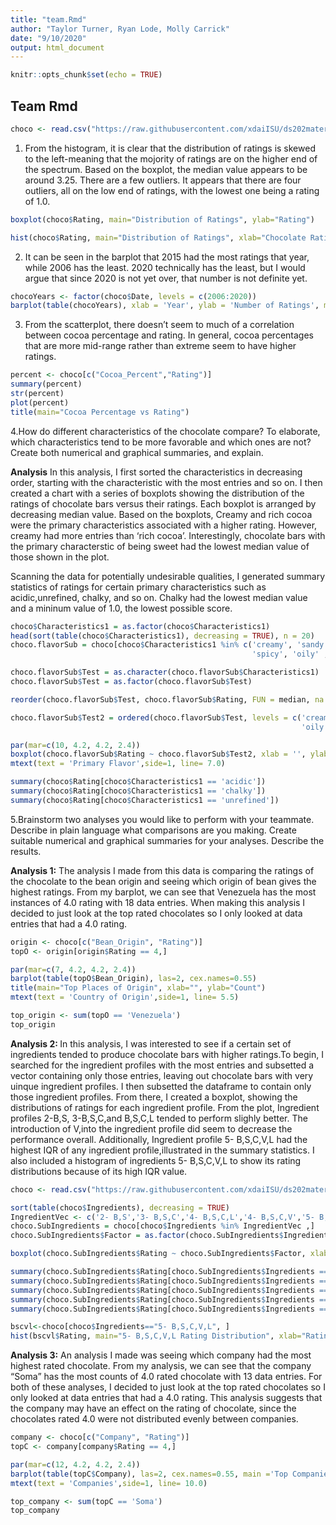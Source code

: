 ```yaml
---
title: "team.Rmd"
author: "Taylor Turner, Ryan Lode, Molly Carrick"
date: "9/10/2020"
output: html_document
---
```

```r
knitr::opts_chunk$set(echo = TRUE)
```
## Team Rmd
```r
choco <- read.csv("https://raw.githubusercontent.com/xdaiISU/ds202materials/master/hwlabs/data/choco.csv")
```
1. From the histogram, it is clear that the distribution of ratings is skewed to the left-meaning that the mojority of ratings are on the higher end of the spectrum.  Based on the boxplot, the median value appears to be around 3.25.  There are a few outliers.  It appears that there are four outliers, all on the low end of ratings, with the lowest one being a rating of 1.0.
```r
boxplot(choco$Rating, main="Distribution of Ratings", ylab="Rating")
```
```r
hist(choco$Rating, main="Distribution of Ratings", xlab="Chocolate Rating")
```

2. It can be seen in the barplot that 2015 had the most ratings that year, while 2006 has the least. 2020 technically has the least, but I would argue that since 2020 is not yet over, that number is not definite yet.
```r
chocoYears <- factor(choco$Date, levels = c(2006:2020))
barplot(table(chocoYears), xlab = 'Year', ylab = 'Number of Ratings', main = 'Number of Ratings by Year', ylim = c(0,300), las = 2)
```

3. From the scatterplot, there doesn't seem to much of a correlation between cocoa percentage and rating. In general, cocoa percentages that are more mid-range rather than extreme seem to have higher ratings.
```r
percent <- choco[c("Cocoa_Percent","Rating")]
summary(percent)
str(percent)
plot(percent)
title(main="Cocoa Percentage vs Rating")
```

4.How do different characteristics of the chocolate compare? To elaborate, which characteristics tend to be more favorable and which ones are not? Create both numerical and graphical summaries, and explain. 

**Analysis** In this analysis, I first sorted the characteristics in decreasing order, starting with the characteristic with the most entries and so on. I then created a chart with a series of boxplots showing the distribution of the ratings of chocolate bars versus their ratings. Each boxplot is arranged by decreasing median value. Based on the boxplots, Creamy and rich cocoa were the primary characteristics associated with a higher rating. However, creamy had more entries than 'rich cocoa'. Interestingly, chocolate bars with the primary characterstic of being sweet had the lowest median value of those shown in the plot. 

Scanning the data for potentially undesirable qualities, I generated summary statistics of ratings for certain primary characteristics such as acidic,unrefined, chalky, and so on. Chalky had the lowest median value and a mininum value of 1.0, the lowest possible score.

```r
choco$Characteristics1 = as.factor(choco$Characteristics1)
head(sort(table(choco$Characteristics1), decreasing = TRUE), n = 20)
choco.flavorSub = choco[choco$Characteristics1 %in% c('creamy', 'sandy', 'intense','nuty','fatty','sweet',
                                                      'spicy', 'oily' ,'roasty', 'rich cocoa'),]

choco.flavorSub$Test = as.character(choco.flavorSub$Characteristics1)
choco.flavorSub$Test = as.factor(choco.flavorSub$Test)

```
```r
reorder(choco.flavorSub$Test, choco.flavorSub$Rating, FUN = median, na.rm = TRUE)
```
```r
choco.flavorSub$Test2 = ordered(choco.flavorSub$Test, levels = c('creamy','rich cocoa','spicy','intense',
                                                                 'oily','fatty','roasty','sandy','sweet'))
```
```r
par(mar=c(10, 4.2, 4.2, 2.4))
boxplot(choco.flavorSub$Rating ~ choco.flavorSub$Test2, xlab = '', ylab = 'Rating', main = 'Primary Characteristic vs Rating', las = 2)
mtext(text = 'Primary Flavor',side=1, line= 7.0)

```

```r
summary(choco$Rating[choco$Characteristics1 == 'acidic'])
summary(choco$Rating[choco$Characteristics1 == 'chalky'])
summary(choco$Rating[choco$Characteristics1 == 'unrefined'])
```

5.Brainstorm two analyses you would like to perform with your teammate. Describe in plain language what comparisons are you making. Create suitable numerical and graphical summaries for your analyses. Describe the results.

**Analysis 1:**
The analysis I made from this data is comparing the ratings of the chocolate to the bean origin and seeing which origin of bean gives the highest ratings. From my barplot, we can see that Venezuela has the most instances of 4.0 rating with 18 data entries. When making this analysis I decided to just look at the top rated chocolates so I only looked at data entries that had a 4.0 rating.
```r
origin <- choco[c("Bean_Origin", "Rating")]
topO <- origin[origin$Rating == 4,]
```

```r
par(mar=c(7, 4.2, 4.2, 2.4))
barplot(table(topO$Bean_Origin), las=2, cex.names=0.55)
title(main="Top Places of Origin", xlab="", ylab="Count")
mtext(text = 'Country of Origin',side=1, line= 5.5)
```
```r
top_origin <- sum(topO == 'Venezuela')
top_origin
```

**Analysis 2: ** In this analysis, I was interested to see if a certain set of ingredients tended to produce chocolate bars with higher ratings.To begin, I searched for the ingredient profiles with the most
entries and subsetted a vector containing only those entries, leaving out chocolate bars with very uinque ingredient profiles. I then subsetted the dataframe to contain only those ingredient profiles. From there, I created a boxplot, showing the distributions of ratings for
each ingredient profile. From the plot, Ingredient profiles 2-B,S, 3-B,S,C,and B,S,C,L tended to perform slighly better. The introduction of V,into the ingredient profile did seem to decrease the performance overall. Additionally, Ingredient profile 5- B,S,C,V,L had the highest IQR of any ingredient profile,illustrated in the summary statistics. I also included a histogram of ingredients 5- B,S,C,V,L to show its rating distributions because of its high IQR value.

```r
choco <- read.csv("https://raw.githubusercontent.com/xdaiISU/ds202materials/master/hwlabs/data/choco.csv")

sort(table(choco$Ingredients), decreasing = TRUE)
IngredientVec <- c('2- B,S','3- B,S,C','4- B,S,C,L','4- B,S,C,V','5- B,S,C,V,L')
choco.SubIngredients = choco[choco$Ingredients %in% IngredientVec ,]
choco.SubIngredients$Factor = as.factor(choco.SubIngredients$Ingredients)
```

```r
boxplot(choco.SubIngredients$Rating ~ choco.SubIngredients$Factor, xlab = 'Ingredient Profile',ylab = 'Rating', main = 'Ingredient Profile vs Rating')

summary(choco.SubIngredients$Rating[choco.SubIngredients$Ingredients == '2- B,S'])
summary(choco.SubIngredients$Rating[choco.SubIngredients$Ingredients == '3- B,S,C'])
summary(choco.SubIngredients$Rating[choco.SubIngredients$Ingredients == '4- B,S,C,L'])
summary(choco.SubIngredients$Rating[choco.SubIngredients$Ingredients == '4- B,S,C,V'])
summary(choco.SubIngredients$Rating[choco.SubIngredients$Ingredients == '5- B,S,C,V,L'])
```

```r
bscvl<-choco[choco$Ingredients=="5- B,S,C,V,L", ]
hist(bscvl$Rating, main="5- B,S,C,V,L Rating Distribution", xlab="Rating")
```

**Analysis 3:**
An analysis I made was seeing which company had the most highest rated chocolate. From my analysis, we can see that the company "Soma" has the most counts of 4.0 rated chocolate with 13 data entries. For both of these analyses, I decided to just look at the top rated chocolates so I only looked at data entries that had a 4.0 rating.  This analysis suggests that the company may have an effect on the rating of chocolate, since the chocolates rated 4.0 were not distributed evenly between companies.
```r
company <- choco[c("Company", "Rating")]
topC <- company[company$Rating == 4,]
```
```r
par(mar=c(12, 4.2, 4.2, 2.4))
barplot(table(topC$Company), las=2, cex.names=0.55, main ='Top Companies', xlab ='', ylab = 'Count')
mtext(text = 'Companies',side=1, line= 10.0)

```
```r
top_company <- sum(topC == 'Soma')
top_company
```